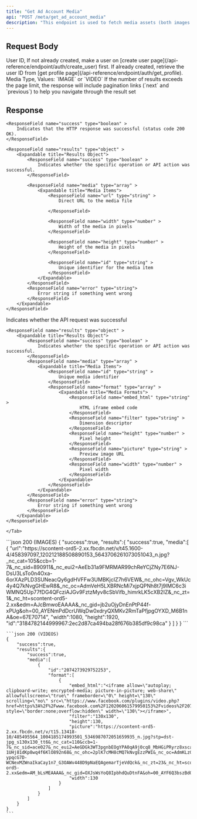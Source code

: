 ```yaml
---
title: "Get Ad Account Media"
api: "POST /meta/get_ad_account_media"
description: "This endpoint is used to fetch media assets (both images and videos) associated with a user's Facebook Ad Account. It provides access to the creative library that can be used in ad campaigns, allowing users to browse and select previously uploaded media for their advertisements."
---
```


## Request Body

<ParamField body="userId" type="string" required>
	User ID, If not already created, make a user on [create user
	page](/api-reference/endpoint/auth/create_user) first. If already created,
	retrieve the user ID from [get profile
	page](/api-reference/endpoint/auth/get_profile).
</ParamField>
<ParamField body="type" type="string" required>
	Media Type, Values: `IMAGE` or `VIDEO`
</ParamField>
<ParamField body="pagination" type="string" default="">
	If the number of results exceeds the page limit, the response will include
	pagination links (`next` and `previous`) to help you navigate through the
	result set
</ParamField>

## Response

<Tabs>
  <Tab title="Images Response">
    
    <ResponseField name="success" type="boolean" >
        Indicates that the HTTP response was successful (status code 200 OK).
    </ResponseField>

    <ResponseField name="results" type="object" >
        <Expandable title="Results Object">
            <ResponseField name="success" type="boolean" >
                Indicates whether the specific operation or API action was successful.
            </ResponseField>

            <ResponseField name="media" type="array" >
                <Expandable title="Media Items">
                    <ResponseField name="url" type="string" >
                        Direct URL to the media file

                    </ResponseField>

                    <ResponseField name="width" type="number" >
                        Width of the media in pixels
                    </ResponseField>

                    <ResponseField name="height" type="number" >
                        Height of the media in pixels
                    </ResponseField>

                    <ResponseField name="id" type="string" >
                        Unique identifier for the media item
                    </ResponseField>
                </Expandable>
            </ResponseField>
            <ResponseField name="error" type="string">
                Error string if something went wrong
            </ResponseField>
        </Expandable>
    </ResponseField>

  </Tab>

  <Tab title="Videos Response">
    <ResponseField name="success" type="boolean" >
    Indicates whether the API request was successful
    </ResponseField>

    <ResponseField name="results" type="object" >
        <Expandable title="Results Object">
            <ResponseField name="success" type="boolean" >
    		    Indicates whether the specific operation or API action was successful.
            </ResponseField>
            <ResponseField name="media" type="array" >
                <Expandable title="Media Items">
                    <ResponseField name="id" type="string" >
                        Unique media identifier
                    </ResponseField>
                    <ResponseField name="format" type="array" >
                        <Expandable title="Media Formats">
                            <ResponseField name="embed_html" type="string" >
                                HTML iframe embed code
                            </ResponseField>
                            <ResponseField name="filter" type="string" >
                                Dimension descriptor
                            </ResponseField>
                            <ResponseField name="height" type="number" >
                                Pixel height
                            </ResponseField>
                            <ResponseField name="picture" type="string" >
                                Preview image URL
                            </ResponseField>
                            <ResponseField name="width" type="number" >
                                Pixel width
                            </ResponseField>
                        </Expandable>
                    </ResponseField>
                </Expandable>
            </ResponseField>
            <ResponseField name="error" type="string">
                Error string if something went wrong
            </ResponseField>
        </Expandable>
    </ResponseField>

    </Tab>

</Tabs>

<ResponseExample>
    ```json 200 (IMAGES)
    {
        "success":true,
        "results":{
            "success":true,
            "media":[
                {
                    "url":"https://scontent-ord5-2.xx.fbcdn.net/v/t45.1600-4/458397097_120212188508890153_5643706261073051043_n.jpg?_nc_cat=105&ccb=1-7&_nc_sid=890911&_nc_eui2=AeEb31a9FMRMAR99chReYCjZNy7E6NJ-DsU3LsTo0n4Oxa-6orXAzPLD3SUNeacQy6gdHVFFw3UMBKjcIZ7h6VEW&_nc_ohc=Vgv_WkUc4y4Q7kNvgGHEwR8&_nc_oc=AdmVeH5LXBRNcMi7xjpQPNh8t7j9lMC6c3iWMNQ5Up77fDG4QFcziAJGv9FztzMyv8cSbVifb_himrkLK5cXB2IZ&_nc_zt=1&_nc_ht=scontent-ord5-2.xx&edm=AJcBmwoEAAAA&_nc_gid=jb2uOjyDnEnPtP44f-xPUg&oh=00_AYENmPdDcrUWqDw0xdryQXMKv2RmTaPfjpgOYXD_M6B1nA&oe=67E70714",
                    "width":1080,
                    "height":1920,
                    "id":"3184782144999967:2ec2d87ca494ba28f676b385df9c98ca"
                }
            ]
        }
    }
    ```

    ```json 200 (VIDEOS)
    {
        "success":true,
        "results":{
            "success":true,
            "media":[
                {
                    "id":"2074273929752253",
                    "format":[
                        {
                            "embed_html":"<iframe allow=\"autoplay; clipboard-write; encrypted-media; picture-in-picture; web-share\" allowfullscreen=\"true\" frameborder=\"0\" height=\"130\" scrolling=\"no\" src=\"https://www.facebook.com/plugins/video.php?href=https%3A%2F%2Fwww.facebook.com%2F120206061579950153%2Fvideos%2F2074273929752253%2F%3Fidorvanity%3D120206061579950153&width=130\" style=\"border:none;overflow:hidden\" width=\"130\"></iframe>",
                            "filter":"130x130",
                            "height":130,
                            "picture":"https://scontent-ord5-2.xx.fbcdn.net/v/t15.13418-10/485495564_1004185174993501_5346987072051659935_n.jpg?stp=dst-jpg_s130x130_tt6&_nc_cat=110&ccb=1-7&_nc_sid=ace027&_nc_eui2=AeGDGk3WT3pgnbEOgYPA0qA9j0cq8_MbHGiPRyrz8xscaORB8i69mT8NjgkZsAV-1UHj81dKp8wq4f6KlO892n68&_nc_ohc=2plK7cMH8cMQ7kNvgEzzPWI&_nc_oc=AdmKLzGx1IckidCC3X0zKeKgWln8v-ypqcG7D-WCNexMZWnaIkaCay1n7_G3OAWv448D9pNaEQAgemarTjeVdQck&_nc_zt=23&_nc_ht=scontent-ord5-2.xx&edm=AM_bLsMEAAAA&_nc_gid=OXJsWsYoQ8IpbhdQuDtnFA&oh=00_AYF6Q3bszBdOiBRLnZ9Zjod5opyC0XzMA08z6HhQ6koATg&oe=67E6E01D",
                            "width":130
                        }
                    ]
                }
            ]
        }
    }
    ```

</ResponseExample>
